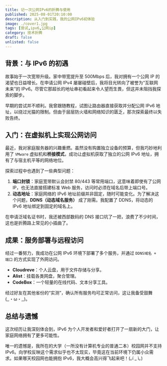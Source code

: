```yaml
---
title: 记一次公网IPv6的折腾与使用
published: 2025-08-01T20:10:00
description: 从入门到实践，我的公网IPv6初体验
image: ./cover1.jpg
tags: [尝试,ipv6,公网ip]
category: 技术折腾
draft: false
unlisted: false
---
```

## 背景：与 IPv6 的初遇

故事始于一次宽带升级。家中带宽提升至 500Mbps 后，我对拥有一个公网 IP 的渴望也日益增长。在申请公网 IPv4 屡屡碰壁后，我将目光转向了被誉为“互联网未来”的 IPv6。尽管它那超长的地址串初看起来令人望而生畏，但这并未阻挡我探索的脚步。

早期的尝试并不顺利。我曾跟随教程，试图让路由器直接获取并分配公网 IPv6 地址，以绕过光猫的限制。但由于层层防火墙和网络知识的匮乏，那次探索最终以失败告终。

## 入门：在虚拟机上实现公网访问

最近，我对家庭服务器的兴趣重燃。虽然没有购置独立设备的预算，但我巧妙地利用了 `VMware` 虚拟机和**桥接模式**，成功让虚拟机获取了独立的公网 IPv6 地址，拥有了与宿主机平等的网络地位。

探索过程中也遇到了一些典型问题：
1.  **端口封锁**：家庭宽带默认会封禁 80/443 等常用端口，这意味着即使有了公网 IP，也无法直接搭建标准 Web 服务，访问时必须在域名后带上端口号。
2.  **动态地址**：家庭网络的 IPv6 地址前缀并非固定，随时可能变化。为了解决这个问题，**DDNS（动态域名服务）** 成了刚需。我配置了 DDNS，将动态的 IPv6 地址绑定到固定的域名上。

在申请泛域名证书时，我还被西部数码的 DNS 接口坑了一把，浪费了不少时间，这也是折腾路上常见的小插曲了。

## 成果：服务部署与远程访问

经过一番努力，我成功在公网 IPv6 环境下部署了多个服务，并通过 `DDNS域名 + 端口` 的方式实现了外网访问。

-   **Cloudreve**：个人云盘，用于文件存储与分享。
-   **Alist**：挂载各类网盘，聚合管理。
-   **CodeBox**：一个轻量的在线代码、文本分享工具。

经过好友在其他省份的“实测”，确认所有服务均可正常访问，这让我备受鼓舞 (,,・ω・,,)。

## 总结与遗憾

这次经历让我深刻体会到，IPv6 为个人开发者和爱好者打开了一扇新的大门，让家庭网络拥有了更多可能性。

唯一的遗憾是，我所在的大学（一所没有计算机专业的普通二本）校园网并不支持 IPv6。向学校反映这个需求似乎也不太现实，毕竟这在当前环境下仍属小众需求。如果哪天校园网也能拥抱 IPv6，我大概会高兴得飞起来吧！(｡í _ ì｡)